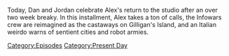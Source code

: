 {{DEFAULTSORT:
    #_EPISODE_0695:June 22, 2022
}}{{Episode
    | title           = June 22, 2022
    | caption         = [https://knowledgefight.libsyn.com/695-june-22-2022 Listen to this episode on Libsyn]
    | episodeNumber   = 695
    | length          = 01:17:09
    | airDate         = June 24, 2022
    | coverageDate    = June 22, 2022
    | episodeType     = [[:Category:Present Day|Present Day]]
    | previousEpisode = [[694: The Case of the Missing Propagandist]]
    | nextEpisode     = [[696: June 24, 2022]]
}}

{{Stub}}

Today, Dan and Jordan celebrate Alex's return to the studio after an over two week breaky.  In this installment, Alex takes a ton of calls, the Infowars crew are reimagined as the castaways on Gilligan's Island, and an Italian weirdo warns of sentient cities and robot armies.

[[Category:Episodes]]
[[Category:Present Day]]
